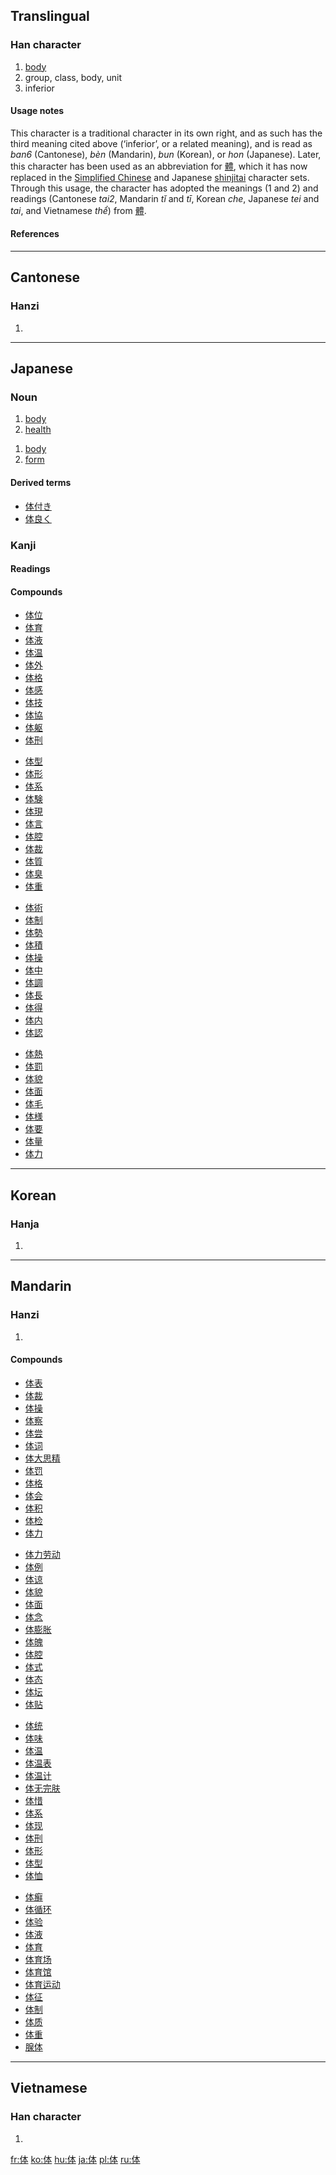 {{see|體}}

==Translingual==
===Han character===
{{Han char|rn=9|rad=人|as=05|sn=7|four=2523<sub>0</sub>|canj=人木一 (ODM)}}
# [[body]]
# group, class, body, unit
# inferior

====Usage notes====
This character is a traditional character in its own right, and as such has the third meaning cited above (‘inferior’, or a related meaning), and is read as ''ban6'' (Cantonese), ''bèn'' (Mandarin), ''bun'' (Korean), or ''hon'' (Japanese). Later, this character has been used as an abbreviation for [[體]], which it has now replaced in the [[Simplified Chinese]] and Japanese [[shinjitai]] character sets. Through this usage, the character has adopted the meanings (1 and 2) and readings (Cantonese ''tai2'', Mandarin ''tǐ'' and ''tī'', Korean ''che'', Japanese ''tei'' and ''tai'', and Vietnamese ''thể'') from [[體]].

====References====
{{Han ref|kx=0098.130|dkj=00509|dj=0208.030|hdz=10130.010|uh=4F53|ud=20307|bh=CA5E|bd=51806}}

----
==Cantonese==
===Hanzi===
{{yue-hanzi|jyut=[[ban6]], [[tai2]]|y=[[ban6]], [[tai2]]}}
# {{defn|Cantonese}}

----
== Japanese ==
===Noun===
{{ja-noun|k|hira=からだ|rom=karada}}
# [[body]]
# [[health]]

{{ja-noun|k|hira=たい|rom=tai}}
# [[body]]
# [[form]]

====Derived terms====
*[[体付き]]
*[[体良く]]

===Kanji===
{{ja-kanji|grade=2|rs=人05}}
====Readings====
{{ja-readings|on=[[てい]] (tei), [[たい]] (tai), [[ほん]] (hon)|kun=[[からだ]] (karada)}}

====Compounds====
{{top4}}
*[[体位]]
*[[体育]]
*[[体液]]
*[[体温]]
*[[体外]]
*[[体格]]
*[[体感]]
*[[体技]]
*[[体協]]
*[[体躯]]
*[[体刑]]
{{mid4}}
*[[体型]]
*[[体形]]
*[[体系]]
*[[体験]]
*[[体現]]
*[[体言]]
*[[体腔]]
*[[体裁]]
*[[体質]]
*[[体臭]]
*[[体重]]
{{mid4}}
*[[体術]]
*[[体制]]
*[[体勢]]
*[[体積]]
*[[体操]]
*[[体中]]
*[[体調]]
*[[体長]]
*[[体得]]
*[[体内]]
*[[体認]]
{{mid4}}
*[[体熱]]
*[[体罰]]
*[[体貌]]
*[[体面]]
*[[体毛]]
*[[体様]]
*[[体要]]
*[[体量]]
*[[体力]]
{{bottom}}

----
==Korean==
===Hanja===
{{ko-hanja|hangeul=[[분]], [[체]]|rv=bun, che|mr=pun, ch'e}}
# {{defn|Korean}}
----
==Mandarin==
===Hanzi===
{{cmn-hanzi|tra=體|pin=[[tǐ]] (ti3), [[bèn]] (ben4), [[tī]] (ti1)|wg=t'i<sup>3</sup>}}
# {{defn|Mandarin}}

====Compounds====
{{top4}}
*[[体表]]
*[[体裁]]
*[[体操]]
*[[体察]]
*[[体尝]]
*[[体词]]
*[[体大思精]]
*[[体罚]]
*[[体格]]
*[[体会]]
*[[体积]]
*[[体检]]
*[[体力]]
{{mid4}}
*[[体力劳动]]
*[[体例]]
*[[体谅]]
*[[体貌]]
*[[体面]]
*[[体念]]
*[[体膨胀]]
*[[体魄]]
*[[体腔]]
*[[体式]]
*[[体态]]
*[[体坛]]
*[[体贴]]
{{mid4}}
*[[体统]]
*[[体味]]
*[[体温]]
*[[体温表]]
*[[体温计]]
*[[体无完肤]]
*[[体惜]]
*[[体系]]
*[[体现]]
*[[体刑]]
*[[体形]]
*[[体型]]
*[[体恤]]
{{mid4}}
*[[体癣]]
*[[体循环]]
*[[体验]]
*[[体液]]
*[[体育]]
*[[体育场]]
*[[体育馆]]
*[[体育运动]]
*[[体征]]
*[[体制]]
*[[体质]]
*[[体重]]
*[[腺体]]
{{bottom}}

----
==Vietnamese==
===Han character===
{{vi-hantu|thể}}

#{{defn|Vietnamese}}

[[fr:体]]
[[ko:体]]
[[hu:体]]
[[ja:体]]
[[pl:体]]
[[ru:体]]